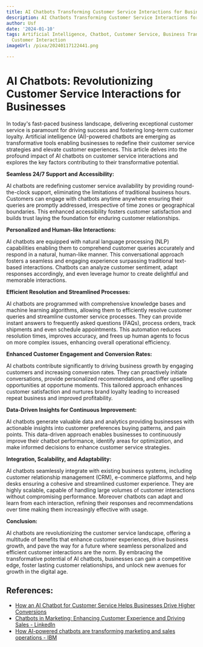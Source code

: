 ```yaml
---
title: AI Chatbots Transforming Customer Service Interactions for Businesses
description: AI Chatbots Transforming Customer Service Interactions for Businesses
author: Usf
date: '2024-01-10'
tags: Artificial Intelligence, Chatbot, Customer Service, Business Transformation,
  Customer Interaction
imageUrl: /pixa/20240117122441.png

---
```

# AI Chatbots: Revolutionizing Customer Service Interactions for Businesses

In today's fast-paced business landscape, delivering exceptional customer service is paramount for driving success and fostering long-term customer  loyalty. Artificial intelligence (AI)-powered chatbots  are emerging as transformative tools enabling businesses to redefine their customer service strategies and  elevate customer experiences. This article delves into  the profound impact of  AI chatbots on customer service interactions and explores the key factors contributing to their transformative potential.

**Seamless 24/7 Support and  Accessibility:**

AI chatbots are redefining customer service availability  by providing round-the-clock support,  eliminating  the limitations  of traditional business hours. Customers can engage with chatbots anytime anywhere ensuring their queries are promptly addressed,  irrespective of time zones or geographical boundaries. This enhanced  accessibility  fosters customer satisfaction and builds trust laying the foundation for enduring customer relationships.

**Personalized and Human-like Interactions:**

AI chatbots are equipped  with natural language processing (NLP) capabilities enabling them  to comprehend customer queries accurately and respond in a natural, human-like manner. This conversational approach fosters a seamless and engaging experience surpassing traditional text-based interactions. Chatbots can analyze customer sentiment, adapt responses accordingly, and even  leverage humor to create delightful and memorable interactions.

**Efficient Resolution and Streamlined Processes:**

AI chatbots are programmed  with comprehensive knowledge bases and machine learning algorithms, allowing them to efficiently resolve  customer queries and streamline customer service processes.  They can  provide instant answers to frequently asked questions  (FAQs),  process orders, track shipments and even schedule  appointments. This automation reduces resolution times, improves accuracy, and frees up  human agents to focus on more complex issues, enhancing overall operational efficiency.

**Enhanced Customer Engagement and Conversion Rates:**

AI chatbots contribute significantly to driving business growth  by engaging customers and  increasing conversion rates. They can proactively initiate conversations, provide personalized  recommendations, and offer upselling opportunities  at opportune moments. This tailored approach enhances  customer satisfaction and nurtures brand loyalty leading to increased repeat business  and improved profitability.

**Data-Driven Insights for Continuous Improvement:**

AI chatbots generate valuable data and  analytics providing businesses with actionable insights  into customer preferences  buying  patterns, and pain points. This data-driven approach enables businesses to continuously improve their chatbot performance, identify areas for optimization, and make informed decisions to  enhance customer service strategies.

**Integration, Scalability, and Adaptability:**

AI chatbots seamlessly integrate with  existing business systems, including customer relationship management (CRM), e-commerce platforms, and help desks  ensuring  a cohesive and streamlined customer experience. They are highly scalable, capable of handling large volumes of customer  interactions without compromising performance. Moreover chatbots can adapt and learn from each interaction, refining their responses and  recommendations over time making them increasingly effective with usage.

**Conclusion:**

AI chatbots are revolutionizing the customer service landscape, offering  a multitude of benefits that enhance  customer  experiences, drive business growth,  and pave the way for a future where seamless personalized and efficient customer interactions are the norm. By embracing the transformative potential of AI chatbots, businesses can  gain a competitive edge, foster lasting customer relationships, and unlock new  avenues for growth in the  digital age.

## References:
- [How an AI Chatbot for Customer Service Helps Businesses Drive Higher Conversions](https://www.hellotars.com/blog/how-an-ai-chatbot-for-customer-service-helps-businesses-drive-higher-conversions/)
- [Chatbots in Marketing: Enhancing Customer Experience and Driving Sales - LinkedIn](https://www.linkedin.com/pulse/chatbots-marketing-enhancing-customer-experience-imtiaz-ahmed-shuvo)
- [How AI-powered chatbots are transforming marketing and sales operations - IBM](https://www.ibm.com/blog/how-ai-powered-chatbots-are-transforming-marketing-and-sales-operations/)
